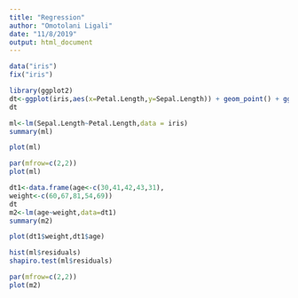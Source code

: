 ---
title: "Regression"
author: "Omotolani Ligali"
date: "11/8/2019"
output: html_document
---
```{r}
data("iris")
fix("iris")
```
```{r}
library(ggplot2)
dt<-ggplot(iris,aes(x=Petal.Length,y=Sepal.Length)) + geom_point() + ggtitle("Sepal Length Against Petal Length")
dt
```
```{r}
ml<-lm(Sepal.Length~Petal.Length,data = iris)
summary(ml)
```
```{r}
plot(ml)
```
```{r}
par(mfrow=c(2,2))
plot(ml)
```
```{r}
dt1<-data.frame(age<-c(30,41,42,43,31),
weight<-c(60,67,81,54,69))
dt
m2<-lm(age~weight,data=dt1)
summary(m2)
```
```{r}
plot(dt1$weight,dt1$age)

```
```{r}
hist(ml$residuals)
shapiro.test(ml$residuals)
```
```{r}
par(mfrow=c(2,2))
plot(m2)
```